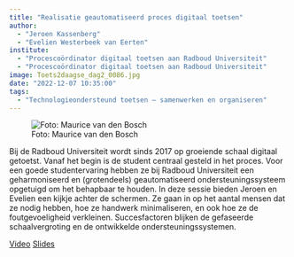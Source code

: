 ```yaml
---
title: "Realisatie geautomatiseerd proces digitaal toetsen"
author:
  - "Jeroen Kassenberg"
  - "Evelien Westerbeek van Eerten"
institute: 
  - "Procescoördinator digitaal toetsen aan Radboud Universiteit"
  - "Procescoördinator digitaal toetsen aan Radboud Universiteit"
image: Toets2daagse_dag2_0086.jpg
date: "2022-12-07 10:35:00"
tags: 
  - "Technologieondersteund toetsen – samenwerken en organiseren"
---
```


::: {.column-margin}
![Foto: Maurice van den Bosch](Toets2daagse_dag2_0086.jpg)
:::

Bij de Radboud Universiteit wordt sinds 2017 op groeiende schaal digitaal getoetst. Vanaf het begin is de student centraal gesteld in het proces. Voor een goede studentervaring hebben ze bij Radboud Universiteit een geharmoniseerd en (grotendeels) geautomatiseerd ondersteuningssysteem opgetuigd om het behapbaar te houden.
In deze sessie bieden Jeroen en Evelien een kijkje achter de schermen. Ze gaan in op het aantal mensen dat ze nodig hebben, hoe ze handwerk minimaliseren, en ook hoe ze de foutgevoeligheid verkleinen. Succesfactoren blijken de gefaseerde schaalvergroting en de ontwikkelde ondersteuningssystemen.

[Video](https://tilburguniversity.cloud.panopto.eu/Panopto/Pages/Viewer.aspx?id=d8cdcb4b-6528-4bcb-b15b-af3800f11c22){.btn .btn-primary}
[Slides](https://drive.google.com/file/d/1L4bzN6yrvkYUTWS7-zD8yliVTFk1poHL/view?usp=share_link){.btn .btn-primary}
